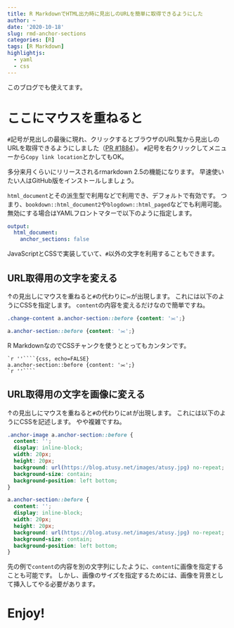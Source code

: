 ```yaml
---
title: R MarkdownでHTML出力時に見出しのURLを簡単に取得できるようにした
author: ~
date: '2020-10-18'
slug: rmd-anchor-sections
categories: [R]
tags: [R Markdown]
highlightjs:
  - yaml
  - css
---
```


このブログでも使えてます。

# ここにマウスを重ねると

`#`記号が見出しの最後に現れ、クリックするとブラウザのURL覧から見出しのURLを取得できるようにしました（[PR #1884](https://github.com/rstudio/rmarkdown/pull/1884)）。
`#`記号を右クリックしてメニューから`Copy link location`とかしてもOK。

多分来月くらいにリリースされるrmarkdown 2.5の機能になります。
早速使いたい人はGitHub版をインストールしましょう。

`html_document`とその派生型で利用などで利用でき、デフォルトで有効です。
つまり、`bookdown::html_document2`や`blogdown::html_paged`などでも利用可能。
無効にする場合はYAMLフロントマターで以下のように指定します。

```yaml
output:
  html_document:
    anchor_sections: false
```

JavaScriptとCSSで実装していて、`#`以外の文字を利用することもできます。


## URL取得用の文字を変える {.change-content}

↑の見出しにマウスを重ねると`#`の代わりに`⫘`が出現します。
これには以下のようにCSSを指定します。
`content`の内容を変えるだけなので簡単ですね。

```css
.change-content a.anchor-section::before {content: '⫘';}
```

```css
a.anchor-section::before {content: '⫘';}
```

R MarkdownなのでCSSチャンクを使うととってもカンタンです。

````
`r ''````{css, echo=FALSE}
a.anchor-section::before {content: '⫘';}
`r ''````
````

## URL取得用の文字を画像に変える {.anchor-image}

↑の見出しにマウスを重ねると`#`の代わりに![atusy](/images/atusy.jpg){width=1em}が出現します。
これには以下のようにCSSを記述します。
やや複雑ですね。

```css
.anchor-image a.anchor-section::before {
  content: '';
  display: inline-block;
  width: 20px;
  height: 20px;
  background: url(https://blog.atusy.net/images/atusy.jpg) no-repeat;
  background-size: contain;
  background-position: left bottom;
}
```

```css
a.anchor-section::before {
  content: '';
  display: inline-block;
  width: 20px;
  height: 20px;
  background: url(https://blog.atusy.net/images/atusy.jpg) no-repeat;
  background-size: contain;
  background-position: left bottom;
}
```

先の例で`content`の内容を別の文字列にしたように、`content`に画像を指定することも可能です。
しかし、画像のサイズを指定するためには、画像を背景として挿入してやる必要があります。

# Enjoy!
